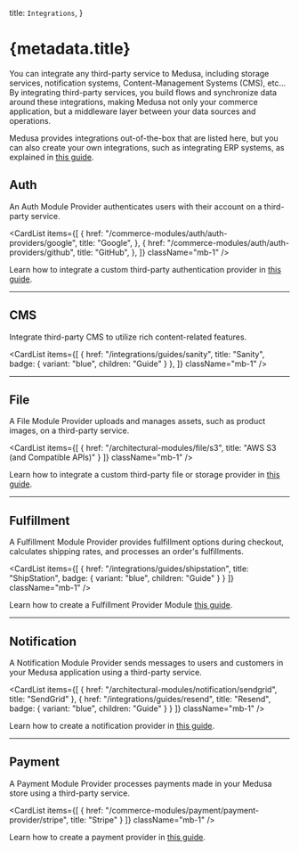 
  title: `Integrations`,
}

# {metadata.title}

You can integrate any third-party service to Medusa, including storage services, notification systems, Content-Management Systems (CMS), etc… By integrating third-party services, you build flows and synchronize data around these integrations, making Medusa not only your commerce application, but a middleware layer between your data sources and operations.

Medusa provides integrations out-of-the-box that are listed here, but you can also create your own integrations, such as integrating ERP systems, as explained in [this guide](!docs!/learn/customization/integrate-systems).

## Auth

An Auth Module Provider authenticates users with their account on a third-party service.

<CardList
  items={[
    {
      href: "/commerce-modules/auth/auth-providers/google",
      title: "Google",
    },
    {
      href: "/commerce-modules/auth/auth-providers/github",
      title: "GitHub",
    },
  ]}
  className="mb-1"
/>

Learn how to integrate a custom third-party authentication provider in [this guide](/references/auth/provider).

---

## CMS

Integrate third-party CMS to utilize rich content-related features.

<CardList
  items={[
    {
      href: "/integrations/guides/sanity",
      title: "Sanity",
      badge: {
        variant: "blue",
        children: "Guide"
      }
    },
  ]}
  className="mb-1"
/>

---

## File

A File Module Provider uploads and manages assets, such as product images, on a third-party service.

<CardList
  items={[
    {
      href: "/architectural-modules/file/s3",
      title: "AWS S3 (and Compatible APIs)"
    }
  ]}
  className="mb-1"
/>

Learn how to integrate a custom third-party file or storage provider in [this guide](/references/file-provider-module).

---

## Fulfillment

A Fulfillment Module Provider provides fulfillment options during checkout, calculates shipping rates, and processes an order's fulfillments.

<CardList
  items={[
    {
      href: "/integrations/guides/shipstation",
      title: "ShipStation",
      badge: {
        variant: "blue",
        children: "Guide"
      }
    }
  ]}
  className="mb-1"
/>

Learn how to create a Fulfillment Provider Module [this guide](/references/fulfillment/provider).

---

## Notification

A Notification Module Provider sends messages to users and customers in your Medusa application using a third-party service.

<CardList
  items={[
    {
      href: "/architectural-modules/notification/sendgrid",
      title: "SendGrid"
    },
    {
      href: "/integrations/guides/resend",
      title: "Resend",
      badge: {
        variant: "blue",
        children: "Guide"
      }
    }
  ]}
  className="mb-1"
/>

Learn how to create a notification provider in [this guide](/references/notification-provider-module).

---

## Payment

A Payment Module Provider processes payments made in your Medusa store using a third-party service.

<CardList
  items={[
    {
      href: "/commerce-modules/payment/payment-provider/stripe",
      title: "Stripe"
    }
  ]}
  className="mb-1"
/>

Learn how to create a payment provider in [this guide](/references/payment/provider).